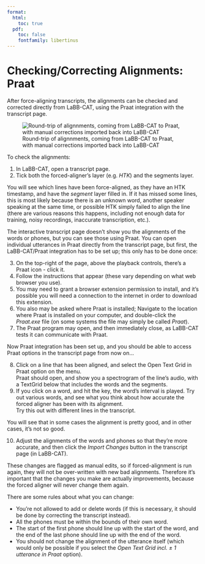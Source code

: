 ```yaml
---
format:
  html:
    toc: true
  pdf: 
    toc: false
    fontfamily: libertinus
---
```

# Checking/Correcting Alignments: Praat

After force-aligning transcripts, the alignments can be checked and corrected directly from LaBB-CAT, using the Praat integration with the transcript page.

![Round-trip of alignnments, coming from LaBB-CAT to Praat, with manual corrections imported back into LaBB-CAT](PraatRoundTrip.png)

To check the alignments:

(@) In LaBB-CAT, open a transcript page.
(@) Tick both the forced-aligner's layer (e.g. *HTK*) and the segments layer.  

You will see which lines have been force-aligned, as they have an HTK timestamp, and have the *segment* layer filled in. If it has missed some lines, this is most likely because there is an  unknown word, another speaker speaking at the same time, or possible HTK simply failed to  align the line (there are various reasons this happens, including not enough data for training,  noisy recordings, inaccurate transcription, etc.).

The interactive transcript page doesn't show you the alignments of the words or phones, but you can see those using Praat. You can open individual utterances in Praat directly from the transcript page, but first, the LaBB-CAT/Praat integration has to be set up; this only has to be done once:

(@) On the top-right of the page, above the playback controls, there's a Praat icon - click it.
(@) Follow the instructions that appear (these vary depending on what web browser you use).
(@) You may need to grant a browser extension permission to install, and it's possible you will need a connection to the internet in order to download this extension.
(@) You also may be asked where Praat is installed; Navigate to the location where Praat is installed on your computer, and double-click the *Praat.exe* file (on some systems the file may simply be called *Praat*).
(@) The Praat program may open, and then immediately close, as LaBB-CAT tests it can communicate with Praat.

Now Praat integration has been set up, and you should be able to access Praat options in the transcript page from now on...

(@) Click on a line that has been aligned, and select the Open Text Grid in Praat option on the menu.  
    Praat should open, and show you a spectrogram of the line's audio, with a TextGrid below that includes the words and the segments.
(@) If you click on a word, and hit the key, the word's interval is played. Try out various words, and see what you think about how accurate the forced aligner has been with its alignment.  
    Try this out with different lines in the transcript.

You will see that in some cases the alignment is pretty good, and in other cases, it's not so good.

(@) Adjust the alignments of the words and phones so that they're more accurate, and then click the *Import Changes* button in the transcript page (in LaBB-CAT).

These changes are flagged as manual edits, so if forced-alignment is run again, they will not be over-written with new bad alignments. Therefore it's important that the changes you make are actually improvements, because the forced aligner will never change them again.

There are some rules about what you can change:

- You're not allowed to add or delete words (if this is necessary, it should be done by correcting the transcript instead).
- All the phones must be within the bounds of their own word.
- The start of the first phone should line up with the start of the word, and the end of the last phone should line up with the end of the word.
- You should not change the alignment of the utterance itself (which would only be possible if you select the *Open Text Grid incl. ± 1 utterance in Praat* option).
